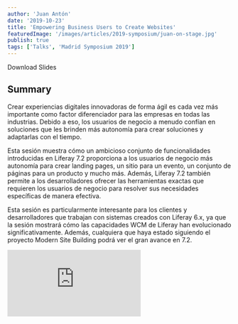 ```yaml
---
author: 'Juan Antón'
date: '2019-10-23'
title: 'Empowering Business Users to Create Websites'
featuredImage: '/images/articles/2019-symposium/juan-on-stage.jpg'
publish: true
tags: ['Talks', 'Madrid Symposium 2019']
---
```



<Link to="https://www.liferay.com/documents/231490028/236190064/Empoderando-al+usuario+de+negocio-+LRESP2019.pdf/44e51cde-3ccd-6667-a30b-d16a04062740?t=1572966727826">
	Download Slides
</Link>

## Summary

Crear experiencias digitales innovadoras de forma ágil es cada vez más importante como factor diferenciador para las empresas en todas las industrias. Debido a eso, los usuarios de negocio a menudo confían en soluciones que les brinden más autonomía para crear soluciones y adaptarlas con el tiempo.

Esta sesión muestra cómo un ambicioso conjunto de funcionalidades introducidas en Liferay 7.2 proporciona a los usuarios de negocio más autonomía para crear landing pages, un sitio para un evento, un conjunto de páginas para un producto y mucho más. Además, Liferay 7.2 también permite a los desarrolladores ofrecer las herramientas exactas que requieren los usuarios de negocio para resolver sus necesidades específicas de manera efectiva.

Esta sesión es particularmente interesante para los clientes y desarrolladores que trabajan con sistemas creados con Liferay 6.x, ya que la sesión mostrará cómo las capacidades WCM de Liferay han evolucionado significativamente. Además, cualquiera que haya estado siguiendo el proyecto Modern Site Building podrá ver el gran avance en 7.2.

<Embed src="https://www.youtube.com/embed/g02X0LGXYsw" />